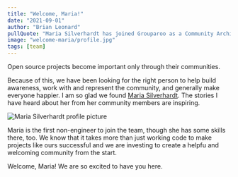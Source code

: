 ```yaml
---
title: "Welcome, Maria!"
date: "2021-09-01"
author: "Brian Leonard"
pullQuote: "Maria Silverhardt has joined Grouparoo as a Community Architect"
image: "welcome-maria/profile.jpg"
tags: [team]
---
```


Open source projects become important only through their communities.

Because of this, we have been looking for the right person to help build awareness, work with and represent the community, and generally make everyone happier. I am so glad we found [Maria Silverhardt](https://twitter.com/MsDataDetective). The stories I have heard about her from her community members are inspiring.

<Image
  centered
  alt="Maria Silverhardt profile picture"
  src="welcome-maria/profile.jpg"
  width={200}
  height={200}
/>

Maria is the first non-engineer to join the team, though she has some skills there, too. We know that it takes more than just working code to make projects like ours successful and we are investing to create a helpfu and welcoming community from the start.

Welcome, Maria! We are so excited to have you here.
